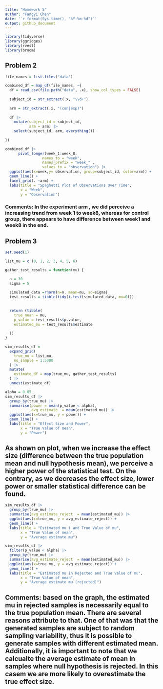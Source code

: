 ```yaml
---
title: "Homework 5"
author: "Fangyi Chen"
date: '`r format(Sys.time(), "%Y-%m-%d")`'
output: github_document
---
```



```r
library(tidyverse)
library(ggridges)
library(rvest)
library(broom)

```



## Problem 2
```r
file_names = list.files("data")

combined_df = map_df(file_names, ~{
  df = read_csv(file.path("data", .x), show_col_types = FALSE)
  
  subject_id = str_extract(.x, "\\d+")
  
  arm = str_extract(.x, "(con|exp)")
  
  df |> 
    mutate(subject_id = subject_id,
           arm = arm) |> 
    select(subject_id, arm, everything())
  
})

```


```r

combined_df |> 
      pivot_longer(week_1:week_8,
                 names_to = "week",
                 names_prefix = "week_" ,
                 values_to = "observation") |> 
  ggplot(aes(x=week,y= observation, group=subject_id, color=arm)) +
  geom_line() + 
  facet_grid(. ~arm) +
  labs(title = "Spaghetti Plot of Observations Over Time",
       x = "Week",
       y = "Observation") 

```
### Comments: In the experiment arm , we did perceive a increasing trend from week 1 to week8, whereas for control group, there appears to have difference between week1 and week8 in the end. 

## Problem 3

```r
set.seed(1)

list_mu = c (0, 1, 2, 3, 4, 5, 6)

gather_test_results = function(mu) {

  n = 30
  sigma = 5
  
  simulated_data =rnorm(n=n, mean=mu, sd=sigma)
  test_results = tibble(tidy(t.test(simulated_data, mu=0)))
  
  
  return (tibble(
    true_mean = mu,
    p_value = test_results$p.value,
    estimated_mu = test_results$estimate
    
  ))
}

sim_results_df = 
  expand_grid(
    true_mu = list_mu,
    no_sample = 1:5000
  ) |> 
  mutate(
    estimate_df = map(true_mu, gather_test_results)
  ) |> 
  unnest(estimate_df)

```


```r
alpha = 0.05
sim_results_df |> 
  group_by(true_mu) |> 
  summarise(power = mean(p_value < alpha),
            avg_estimate  = mean(estimated_mu)) |> 
  ggplot(aes(x=true_mu, y = power)) +
  geom_line() +
  labs(title = "Effect Size and Power",
       x = "True Value of mean",
       y = "Power") 

```
## As shown on plot, when we increase the effect size (difference between the true population mean and null hypothesis mean), we perceive a higher power of the statistical test. On the contrary, as we decreases the effect size, lower power or smaller statistical difference can be found.


```r
sim_results_df |> 
  group_by(true_mu) |> 
  summarise(avg_estimate_reject  = mean(estimated_mu)) |> 
  ggplot(aes(x=true_mu, y = avg_estimate_reject)) +
  geom_line() +
  labs(title = "Estimated mu i and True Value of mu",
       x = "True Value of mean",
       y = "Average estimate mu") 
```

```r
sim_results_df |> 
  filter(p_value < alpha) |> 
  group_by(true_mu) |> 
  summarise(avg_estimate_reject  = mean(estimated_mu)) |> 
  ggplot(aes(x=true_mu, y = avg_estimate_reject)) +
  geom_line() +
  labs(title = "Estimated mu in Rejected and True Value of mu",
       x = "True Value of mean",
       y = "Average estimate mu (rejected)") 
```
## Comments: based on the graph, the estimated mu in rejected samples is necessarily equal to the true population mean. There are several reasons attribute to that. One of that was that the generated samples are subject to random sampling variability, thus it is possible to generate samples with different estimated mean. Additionally, it is important to note that we calcualte the average estimate of mean in samples where null hypothesis is rejected. In this casem we are more likely to overestimate the true effect size.



